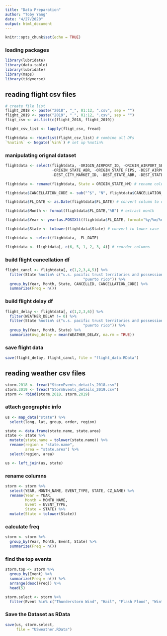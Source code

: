 ```yaml
---
title: "Data Preparation"
author: "Toby Yang"
date: "4/27/2020"
output: html_document
---
```


```r
knitr::opts_chunk$set(echo = TRUE)
```

### loading packages

```r
library(lubridate)
library(data.table)
library(lubridate)
library(maps)
library(tidyverse)
```

## reading flight csv files

```r
# create file list
flight_2018 <- paste("2018", "_", 01:12, ".csv", sep = "")
flight_2019 <- paste("2019", "_", 01:12, ".csv", sep = "")
fligt_csv <- as.list(c(flight_2018, flight_2019))

flight_csv_list <- lapply(fligt_csv, fread)

flightdata <- rbindlist(flight_csv_list) # combine all DFs
`%notin%` <- Negate(`%in%`) # set up %notin%
```

### manipulating orignal dataset 

```r
flightdata <- select(flightdata, -ORIGIN_AIRPORT_ID, -ORIGIN_AIRPORT_SEQ_ID, -ORIGIN_CITY_MARKET_ID, 
                     -ORIGIN_STATE_ABR, -ORIGIN_STATE_FIPS, -DEST_AIRPORT_ID, -DEST_AIRPORT_SEQ_ID, 
                     -DEST_CITY_MARKET_ID, -DEST_STATE_ABR, -DEST_STATE_FIPS, -DEST_STATE_NM, -V17)

flightdata <- rename(flightdata, State = ORIGIN_STATE_NM) # rename column

flightdata$CANCELLATION_CODE <- sub("^$", "N", flightdata$CANCELLATION_CODE) # impute CANCELLATION_CODE

flightdata$FL_DATE <- as.Date(flightdata$FL_DATE) # convert column to date

flightdata$Month <- format(flightdata$FL_DATE,"%B") # extract month

flightdata$Year <- year(as.POSIXlt(flightdata$FL_DATE, format="%y/%m/%d")) # extract year

flightdata$State <- tolower(flightdata$State) # convert to lower case

flightdata <- select(flightdata, -FL_DATE)

flightdata <- flightdata[, c(6, 5, 1, 2, 3, 4)] # reorder columns

```

### build flight cancellation df 

```r
flight_cancl <- flightdata[, c(1,2,3,4,5)] %>% 
  filter(State %notin% c("u.s. pacific trust territories and possessions", "u.s. virgin islands",
                                   "puerto rico")) %>%
  group_by(Year, Month, State, CANCELLED, CANCELLATION_CODE) %>%
  summarize(Freq = n())
```

### build flight delay df 

```r
flight_delay <- flightdata[, c(1,2,3,6)] %>% 
  filter(WEATHER_DELAY != 0) %>% 
  filter(State %notin% c("u.s. pacific trust territories and possessions", "u.s. virgin islands",
                                   "puerto rico")) %>% 
  group_by(Year, Month, State) %>% 
  summarize(Avg_delay = mean(WEATHER_DELAY, na.rm = TRUE))
```


### save flight data

```r
save(flight_delay, flight_cancl, file = "flight_data.RData")
```


## reading weather csv files

```r
storm.2018 <- fread("StormEvents_details_2018.csv")
storm.2019 <- fread("StormEvents_details_2019.csv")
storm <- rbind(storm.2018, storm.2019)
```

### attach geographic info

```r
us <- map_data("state") %>%
  select(long, lat, group, order, region)

state <- data.frame(state.name, state.area)
state <- state %>%
  mutate(state.name = tolower(state.name)) %>%
  rename(region = "state.name",
         area = "state.area") %>%
  select(region, area)

us <- left_join(us, state) 
```


### rename columns

```r
storm <- storm %>%
  select(YEAR, MONTH_NAME, EVENT_TYPE, STATE, CZ_NAME) %>%
  rename(Year = YEAR,
         Month = MONTH_NAME,
         Event = EVENT_TYPE,
         State = STATE) %>%
  mutate(State = tolower(State))
```

### calculate freq

```r
storm <- storm %>% 
  group_by(Year, Month, Event, State) %>%
  summarize(Freq = n())
```

### find the top events

```r
storm.top <- storm %>%
  group_by(Event) %>%
  summarize(Freq = n()) %>%
  arrange(desc(Freq)) %>%
  head(5)

storm.select <- storm %>%
  filter(Event %in% c("Thunderstorm Wind", "Hail", "Flash Flood", "Winter Weather", "Flood"))
```


### Save the Dataset as RData

```r
save(us, storm.select,
     file = "USweather.RData")
```

